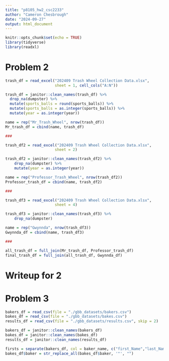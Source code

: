 ```yaml
---
title: "p8105_hw2_csc2233"
author: "Cameron Chesbrough"
date: "2024-09-27"
output: html_document
---
```


```r
knitr::opts_chunk$set(echo = TRUE)
library(tidyverse)
library(readxl)
```

# Problem 2

```r
trash_df = read_excel("202409 Trash Wheel Collection Data.xlsx",
                      sheet = 1, cell_cols("A:N"))

trash_df = janitor::clean_names(trash_df) %>%
  drop_na(dumpster) %>%
  mutate(sports_balls = round(sports_balls)) %>%
  mutate(sports_balls = as.integer(sports_balls)) %>%
  mutate(year = as.integer(year))

name = rep("Mr_Trash_Wheel", nrow(trash_df))
Mr_trash_df = cbind(name, trash_df)

###

trash_df2 = read_excel("202409 Trash Wheel Collection Data.xlsx",
                      sheet = 2)

trash_df2 = janitor::clean_names(trash_df2) %>%
    drop_na(dumpster) %>%
    mutate(year = as.integer(year))

name = rep("Professor_Trash_Wheel", nrow(trash_df2))
Professor_trash_df = cbind(name, trash_df2)

###

trash_df3 = read_excel("202409 Trash Wheel Collection Data.xlsx",
                      sheet = 4)

trash_df3 = janitor::clean_names(trash_df3) %>%
    drop_na(dumpster)

name = rep("Gwynnda", nrow(trash_df3))
Gwynnda_df = cbind(name, trash_df3)

###

all_trash_df = full_join(Mr_trash_df, Professor_trash_df)
final_trash_df = full_join(all_trash_df, Gwynnda_df)

```

# Writeup for 2



# Problem 3

```r

bakers_df = read_csv(file = "./gbb_datasets/bakers.csv")
bakes_df = read_csv(file = "./gbb_datasets/bakes.csv")
results_df = read_csv(file = "./gbb_datasets/results.csv", skip = 2)

bakers_df = janitor::clean_names(bakers_df)
bakes_df = janitor::clean_names(bakes_df)
results_df = janitor::clean_names(results_df)

firsts = separate(bakers_df, col = baker_name, c("first_Name","last_Name"))
bakes_df$baker = str_replace_all(bakes_df$baker, '"', "")


```
